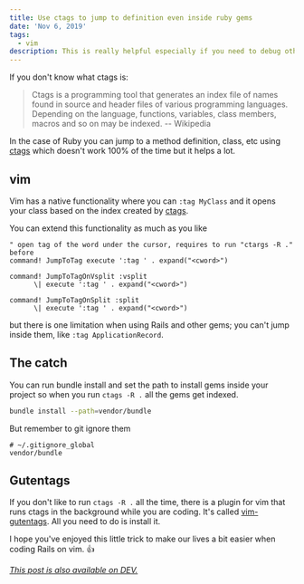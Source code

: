 ```yaml
---
title: Use ctags to jump to definition even inside ruby gems
date: 'Nov 6, 2019'
tags:
  - vim
description: This is really helpful especially if you need to debug other people's gems or your own. 👌
---
```


If you don't know what ctags is:

> Ctags is a programming tool that generates an index file of names found in source and header files of various programming languages. Depending on the language, functions, variables, class members, macros and so on may be indexed. -- Wikipedia

In the case of Ruby you can jump to a method definition, class, etc using  [ctags](http://ctags.sourceforge.net/) which doesn't work 100% of the time but it helps a lot.

## vim

Vim has a native functionality where you can `:tag MyClass` and it opens your class based on the index created by [ctags](http://ctags.sourceforge.net/).

You can extend this functionality as much as you like

```vim
" open tag of the word under the cursor, requires to run "ctargs -R ." before
command! JumpToTag execute ':tag ' . expand("<cword>")

command! JumpToTagOnVsplit :vsplit
      \| execute ':tag ' . expand("<cword>")

command! JumpToTagOnSplit :split
      \| execute ':tag ' . expand("<cword>")

```

but there is one limitation when using Rails and other gems; you can't jump inside them, like `:tag ApplicationRecord`.

## The catch

You can run bundle install and set the path to install gems inside your project so when you run `ctags -R .` all the gems get indexed.

```bash
bundle install --path=vendor/bundle
```

But remember to git ignore them

```
# ~/.gitignore_global
vendor/bundle
```

## Gutentags

If you don't like to run `ctags -R .` all the time, there is a plugin for vim that runs ctags in the background while you are coding. It's called [vim-gutentags](https://github.com/ludovicchabant/vim-gutentags). All you need to do is install it.

I hope you've enjoyed this little trick to make our lives a bit easier when coding Rails on vim. 👍

*[This post is also available on DEV.](https://dev.to/lucasprag/little-trick-to-use-ctags-to-jump-to-definition-even-inside-gems-like-rails-on-vim-244j)*

